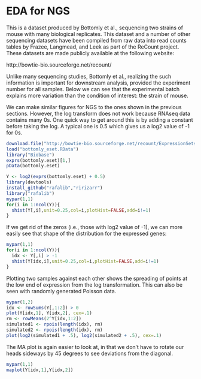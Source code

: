 # EDA for NGS

This is a dataset produced by Bottomly et al., sequencing two strains of mouse with many biological replicates. This dataset and a number of other sequencing datasets have been compiled from raw data into read counts tables by Frazee, Langmead, and Leek as part of the ReCount project. These datasets are made publicly available at the following website:

http://bowtie-bio.sourceforge.net/recount/

Unlike many sequencing studies, Bottomly et al., realizing the such information is important for downstream analysis, provided the experiment number for all samples. Below we can see that the experimental batch explains more variation than the condition of interest: the strain of mouse. 

We can make similar figures for NGS to the ones shown in the previous sections. However, the log transform does not work because RNAseq data contains many 0s. One quick way to get around this is by adding a constant before taking the log. A typical one is 0.5 which gives us a log2 value of -1 for 0s.

```r
download.file("http://bowtie-bio.sourceforge.net/recount/ExpressionSets/bottomly_eset.RData","bottomly_eset.RData")
load("bottomly_eset.RData")
library("Biobase")
exprs(bottomly.eset)[1,]
pData(bottomly.eset)
```

```r
Y <- log2(exprs(bottomly.eset) + 0.5)
library(devtools)
install_github("rafalib","ririzarr")
library("rafalib")
mypar(1,1)
for(i in 1:ncol(Y)){
  shist(Y[,i],unit=0.25,col=i,plotHist=FALSE,add=i!=1)
}
```

If we get rid of the zeros (i.e., those with log2 value of -1), we can more easily see that shape of the distribution for the expressed genes:

```r
mypar(1,1)
for(i in 1:ncol(Y)){
  idx <- Y[,i] > -1
  shist(Y[idx,i],unit=0.25,col=i,plotHist=FALSE,add=i!=1)
}
```

Plotting two samples against each other shows the spreading of points at the low end of expression from the log transformation. This can also be seen with randomly generated Poisson data.

```r
mypar(1,2)
idx <- rowSums(Y[,1:2]) > 0
plot(Y[idx,1], Y[idx,2], cex=.1)
rm <- rowMeans(2^Y[idx,1:2])
simulated1 <- rpois(length(idx), rm)
simulated2 <- rpois(length(idx), rm)
plot(log2(simulated1 + .5), log2(simulated2 + .5), cex=.1)
```

The MA plot is again easier to look at, in that we don't have to rotate our heads sideways by 45 degrees to see deviations from the diagonal.

```r
mypar(1,1)
maplot(Y[idx,1],Y[idx,2])
```


